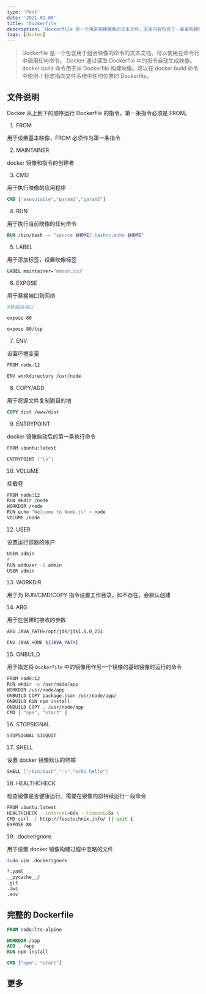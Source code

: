 ```yaml
---
type: 'Post'
date: '2021-01-08'
title: 'Dockerfile'
description: 'Dockerfile 是一个用来构建镜像的文本文件，文本内容包含了一条条构建镜像所需的指令和说明'
tags: [docker]
---
```


> Dockerfile 是一个包含用于组合映像的命令的文本文档。可以使用在命令行中调用任何命令。 Docker 通过读取 Dockerfile 中的指令自动生成映像。 docker build 命令用于从 Dockerfile 构建映像。可以在 docker build 命令中使用-f 标志指向文件系统中任何位置的 Dockerfile。

## 文件说明

Docker 从上到下的顺序运行 Dockerfile 的指令，第一条指令必须是 FROM。

1. FROM

用于设置基本映像，FROM 必须作为第一条指令

2. MAINTAINER

docker 镜像和指令的创建者

3. CMD

用于执行映像的应用程序

```dockerfile
CMD ["executable","param1","param2"]
```

4. RUN

用于执行当前映像的任何命令

```dockerfile
RUN /bin/bash -c "source $HOME/.bashrc;echo $HOME"
```

5. LABEL

用于添加标签，设置映像标签

```dockerfile
LABEL maintainer="manon.icu"
```

6. EXPOSE

用于暴露端口到网络

```bash
#暴露80端口

expose 80

expose 80/tcp
```

7. ENV

设置环境变量

```bash
FROM node:12

ENV workdirectory /usr/node
```

8. COPY/ADD

用于将源文件复制到目的地

```dockerfile
COPY dist /www/dist
```

9. ENTRYPOINT

docker 镜像启动后的第一条执行命令

```bash
FROM ubuntu:latest

ENTRYPOINT ["ls"]
```

10. VOLUME

挂载卷

```bash
FROM node:12
RUN mkdir /node
WORKDIR /node
RUN echo "Welcome to Node.js" > node
VOLUME /node
```

12. USER

设置运行容器的账户

```bash
USER admin
#
RUN adduser -D admin
USER admin
```

13. WORKDIR

用于为 RUN/CMD/COPY 指令设置工作目录，如不存在，会默认创建

14. ARG

用于在创建时接收的参数

```bash
ARG JAVA_PATH=/opt/jdk/jdk1.8.0_251

ENV JAVA_HOME ${JAVA_PATH}
```

15. ONBUILD

用于指定将 `Dockerfile` 中的镜像用作另一个镜像的基础镜像时运行的命令

```bash
FROM node:12
RUN mkdir -p /usr/node/app
WORKDIR /usr/node/app
ONBUILD COPY package.json /usr/node/app/
ONBUILD RUN npm install
ONBUILD COPY . /usr/node/app
CMD [ "npm", "start" ]
```

16. STOPSIGNAL

```bash
STOPSIGNAL SIGQUIT
```

17. SHELL

设置 docker 镜像默认的终端

```bash
SHELL ["/bin/bash","-c","echo hello"]
```

18. HEALTHCHECK

检查镜像是否健康运行，需要在镜像内部持续运行一段命令

```bash
FROM ubuntu:latest
HEALTHCHECK --interval=60s --timeout=5s \
CMD curl -f http://fosstechnix.info/ || exit 1
EXPOSE 80
```

19. .dockerignore

用于设置 docker 镜像构建过程中忽略的文件

```bash
sudo vim .dockerignore

*.yaml
__pycache__/
.git
.aws
.env
```

## 完整的 Dockerfile

```dockerfile
FROM node:lts-alpine

WORKDIR /app
ADD . /app
RUN npm install

CMD ["npm", "start"]
```

## 更多
